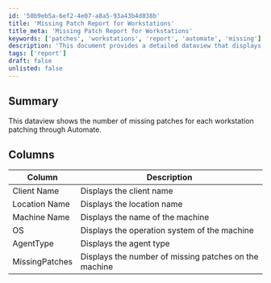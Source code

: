 ```yaml
---
id: '50b9eb5a-6ef2-4e07-a8a5-93a43b4d038b'
title: 'Missing Patch Report for Workstations'
title_meta: 'Missing Patch Report for Workstations'
keywords: ['patches', 'workstations', 'report', 'automate', 'missing']
description: 'This document provides a detailed dataview that displays the number of missing patches for each workstation managed through ConnectWise Automate. It includes information on client names, location names, machine names, operating systems, agent types, and the count of missing patches for effective monitoring and management.'
tags: ['report']
draft: false
unlisted: false
---
```

## Summary

This dataview shows the number of missing patches for each workstation patching through Automate.

## Columns

| Column         | Description                                      |
|----------------|--------------------------------------------------|
| Client Name    | Displays the client name                         |
| Location Name  | Displays the location name                       |
| Machine Name   | Displays the name of the machine                 |
| OS             | Displays the operation system of the machine     |
| AgentType      | Displays the agent type                          |
| MissingPatches | Displays the number of missing patches on the machine |












